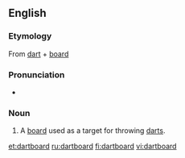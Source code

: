 ==English==
===Etymology===
From [[dart]] + [[board]]

===Pronunciation===
*{{audio|en-us-dartboard.ogg|Audio (US)}}

===Noun===
{{en-noun}}
# A [[board]] used as a target for throwing [[darts]].

[[et:dartboard]]
[[ru:dartboard]]
[[fi:dartboard]]
[[vi:dartboard]]